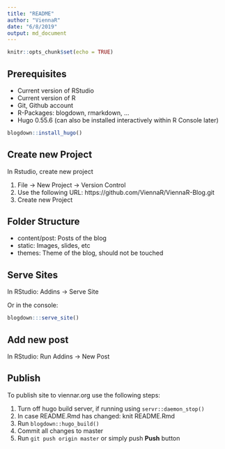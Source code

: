 ```yaml
---
title: "README"
author: "ViennaR"
date: "6/8/2019"
output: md_document
---
```


```r
knitr::opts_chunk$set(echo = TRUE)
```


## Prerequisites

- Current version of RStudio
- Current version of R
- Git, Github account
- R-Packages: blogdown, rmarkdown, ...
- Hugo 0.55.6 (can also be installed interactively within R Console later)

```r
blogdown::install_hugo()
```

## Create new Project

In Rstudio, create new project

1. File -> New Project -> Version Control
1. Use the following URL: https://github.com/ViennaR/ViennaR-Blog.git
1. Create new Project

## Folder Structure

- content/post: Posts of the blog
- static: Images, slides, etc
- themes: Theme of the blog, should not be touched

## Serve Sites

In RStudio: Addins -> Serve Site

Or in the console:
```r
blogdown:::serve_site()
```

## Add new post

In RStudio: Run Addins -> New Post

## Publish

To publish site to viennar.org use the following steps:

1. Turn off hugo build server, if running using `servr::daemon_stop()`
1. In case README.Rmd has changed: knit README.Rmd
1. Run `blogdown::hugo_build()`
1. Commit all changes to master
1. Run `git push origin master` or simply push **Push** button




